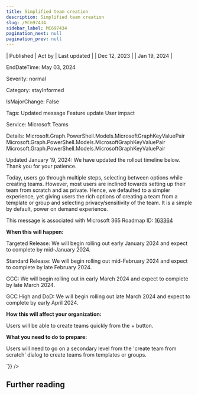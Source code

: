 ```yaml
---
title: Simplified team creation
description: Simplified team creation
slug: /MC697434
sidebar_label: MC697434
pagination_next: null
pagination_prev: null
---
```



| Published | Act by | Last updated |
| Dec 12, 2023 |  | Jan 19, 2024 |

EndDateTime: May 03, 2024

Severity: normal

Category: stayInformed

IsMajorChange: False

Tags: Updated message Feature update User impact

Service: Microsoft Teams

Details: Microsoft.Graph.PowerShell.Models.MicrosoftGraphKeyValuePair Microsoft.Graph.PowerShell.Models.MicrosoftGraphKeyValuePair Microsoft.Graph.PowerShell.Models.MicrosoftGraphKeyValuePair

<div dangerouslySetInnerHTML={{__html:`
<p>Updated January 19, 2024: We have updated the rollout timeline below. Thank you for your patience.</p><p>Today, users go through multiple steps, selecting between options while creating teams. However, most users are inclined towards setting up their team from scratch and as private. Hence, we defaulted to a simpler experience, yet giving users the rich options of creating a team from a template or group and selecting privacy/sensitivity of the team. It is a simple by default, power on demand experience.</p><p>This message is associated with Microsoft 365 Roadmap ID: <a href="https://www.microsoft.com/microsoft-365/roadmap?filters=&amp;searchterms=163364" target="_blank" style="">163364</a></p><p><b>When this will happen:</b></p><p>Targeted Release: We will begin rolling out early January 2024 and expect to complete by mid-January 2024.</p><p>Standard Release: We will begin rolling out mid-February 2024 and expect to complete by late February 2024.</p><p>GCC: We will begin rolling out in early March 2024 and expect to complete by late March 2024.</p><p>
</p><p>GCC High and DoD: We will begin rolling out late March 2024 and expect to complete by early April 2024.</p><p><b>How this will affect your organization:</b></p><p>Users will be able to create teams quickly from the + button.</p><p><b>What you need to do to prepare:</b></p><p>Users will need to go on a secondary level from the 'create team from scratch' dialog to create teams from templates or groups.</p>
`}} />

## Further reading
